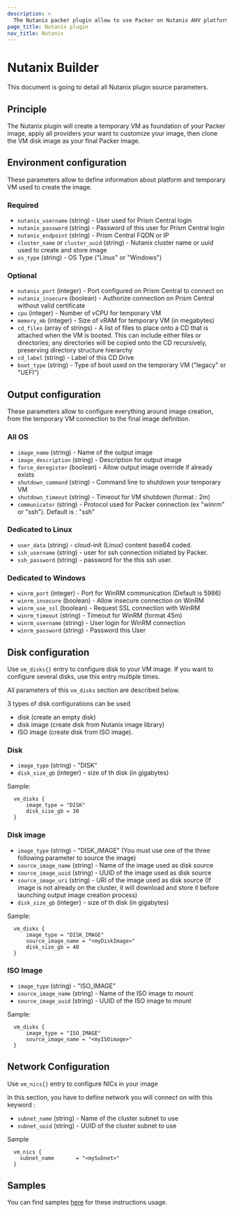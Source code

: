 ```yaml
---
description: >
  The Nutanix packer plugin allow to use Packer on Nutanix AHV platform.
page_title: Nutanix plugin
nav_title: Nutanix
---
```


# Nutanix Builder

This document is going to detail all Nutanix plugin source parameters.

## Principle
The Nutanix plugin will create a temporary VM as foundation of your Packer image, apply all providers your want to customize your image, then clone the VM disk image as your final Packer image.

## Environment configuration
These parameters allow to define information about platform and temporary VM used to create the image.

### Required
  - `nutanix_username` (string) - User used for Prism Central login 
  - `nutanix_password` (string) - Password of this user for Prism Central login 
  - `nutanix_endpoint` (string) - Prism Central FQDN or IP
  - `cluster_name` or  `cluster_uuid` (string) - Nutanix cluster name or uuid used to create and store image
  - `os_type` (string) - OS Type ("Linux" or "Windows")
  
### Optional
  - `nutanix_port` (integer) - Port configured on Prism Central to connect on
  - `nutanix_insecure` (boolean) - Authorize connection on Prism Central without valid certificate
  - `cpu` (integer) - Number of vCPU for temporary VM
  - `memory_mb` (integer) - Size of vRAM for temporary VM (in megabytes)
  - `cd_files` (array of strings) - A list of files to place onto a CD that is attached when the VM is booted. This can include either files or directories; any directories will be copied onto the CD recursively, preserving directory structure hierarchy
  - `cd_label` (string) - Label of this CD Drive
  - `boot_type` (string) - Type of boot used on the temporary VM ("legacy" or "UEFI")

## Output configuration
These parameters allow to configure everything around image creation, from the temporary VM connection to the final image definition.

### All OS
- `image_name` (string) - Name of the output image
- `image_description` (string) - Description for output image
- `force_deregister` (boolean) - Allow output image override if already exists
- `shutdown_command` (string) - Command line to shutdown your temporary VM
- `shutdown_timeout` (string) - Timeout for VM shutdown (format : 2m)
- `communicator` (string) - Protocol used for Packer connection (ex "winrm" or "ssh"). Default is : "ssh"

### Dedicated to Linux
- `user_data` (string) - cloud-init (Linux) content base64 coded.  
- `ssh_username` (string) - user for ssh connection initiated by Packer.
- `ssh_password` (string) - password for the this ssh user.

### Dedicated to Windows
- `winrm_port` (integer) - Port for WinRM communication (Default is 5986)
- `winrm_insecure` (boolean) - Allow insecure connection on WinRM
- `winrm_use_ssl` (boolean) - Request SSL connection with WinRM
- `winrm_timeout` (string) - Timeout for WinRM (format 45m)
- `winrm_username` (string) - User login for WinRM connection 
- `winrm_password` (string) - Password this User

## Disk configuration
Use `vm_disks{}` entry to configure disk to your VM image. If you want to configure several disks, use this entry multiple times.

All parameters of this `vm_disks` section are described below.

3 types of disk configurations can be used 
- disk (create an empty disk)
- disk image (create disk from Nutanix image library)
- ISO image (create disk from ISO image).

### Disk 
- `image_type` (string) - "DISK"
- `disk_size_gb` (integer) - size of th disk (in gigabytes)

Sample:
```hcl
  vm_disks {
      image_type = "DISK"
      disk_size_gb = 30
  }
```

### Disk image
- `image_type` (string) - "DISK_IMAGE" (You must use one of the three following parameter to source the image)
- `source_image_name` (string) - Name of the image used as disk source
- `source_image_uuid` (string) - UUID of the image used as disk source
- `source_image_uri`  (string) - URI of the image used as disk source (If image is not already on the cluster, it will download and store it before launching output image creation process)
- `disk_size_gb` (integer) - size of th disk (in gigabytes)

Sample:
```hcl
  vm_disks {
      image_type = "DISK_IMAGE"
      source_image_name = "<myDiskImage>"
      disk_size_gb = 40
  }
```
### ISO Image
- `image_type` (string) - "ISO_IMAGE"
- `source_image_name` (string) - Name of the ISO image to mount
- `source_image_uuid` (string) - UUID of the ISO image to mount

Sample:
```hcl
  vm_disks {
      image_type = "ISO_IMAGE"
      source_image_name = "<myISOimage>"
  }
```

## Network Configuration
Use `vm_nics{}` entry to configure NICs in your image

In this section, you have to define network you will connect on with this keyword :

- `subnet_name` (string) - Name of the cluster subnet to use
- `subnet_uuid` (string) - UUID of the cluster subnet to use

Sample
```hcl
  vm_nics {
    subnet_name       = "<mySubnet>"
  }
```

## Samples
You can find samples [here](https://github.com/nutanix-cloud-native/packer-plugin-nutanix/example) for these instructions usage.